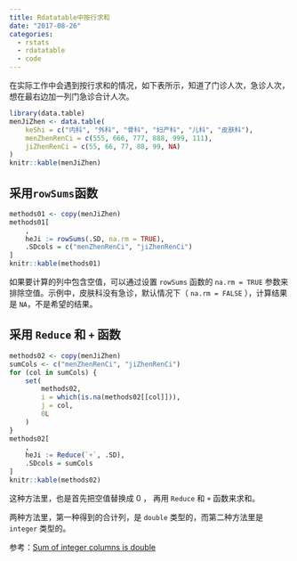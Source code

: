 ```yaml
---
title: Rdatatable中按行求和
date: "2017-08-26"
categories:
  - rstats
  - rdatatable
  - code
---
```


在实际工作中会遇到按行求和的情况，如下表所示，知道了门诊人次，急诊人次，想在最右边加一列门急诊合计人次。

```r
library(data.table)
menJiZhen <- data.table(
    keShi = c("内科", "外科", "骨科", "妇产科", "儿科", "皮肤科"),
    menZhenRenCi = c(555, 666, 777, 888, 999, 111),
    jiZhenRenCi = c(55, 66, 77, 88, 99, NA)
)
knitr::kable(menJiZhen)
```

## 采用`rowSums`函数

```r
methods01 <- copy(menJiZhen)
methods01[
    ,
    heJi := rowSums(.SD, na.rm = TRUE),
    .SDcols = c("menZhenRenCi", "jiZhenRenCi")
]
knitr::kable(methods01)
```

如果要计算的列中包含空值，可以通过设置 `rowSums` 函数的 `na.rm = TRUE` 参数来排除空值。示例中，皮肤科没有急诊，默认情况下（ `na.rm = FALSE` ），计算结果是 `NA`，不是希望的结果。

## 采用 `Reduce` 和 `+` 函数

```r
methods02 <- copy(menJiZhen)
sumCols <- c("menZhenRenCi", "jiZhenRenCi")
for (col in sumCols) {
    set(
        methods02,
        i = which(is.na(methods02[[col]])),
        j = col,
        0L
    )
}
methods02[
    ,
    heJi := Reduce(`+`, .SD),
    .SDcols = sumCols
]
knitr::kable(methods02)
```

这种方法里，也是首先把空值替换成 0 ， 再用 `Reduce` 和 `+` 函数来求和。

两种方法里，第一种得到的合计列，是 `double` 类型的，而第二种方法里是 `integer` 类型的。

参考：[Sum of integer columns is double](https://stackoverflow.com/questions/45960913/sum-of-integer-columns-is-double/45961107#45961107)
